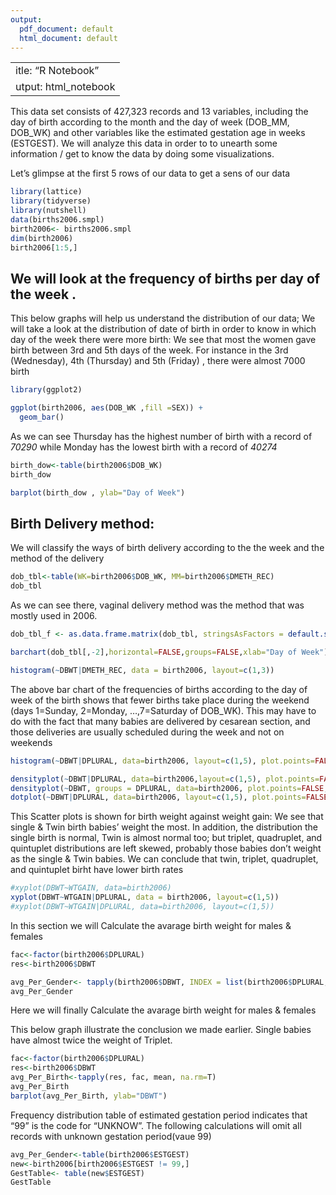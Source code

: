 ---
output:
  pdf_document: default
  html_document: default
---
 ---
title: "R Notebook"
output: html_notebook
---

This data set consists of 427,323 records and 13 variables, including the day of birth according to the month and the day of week (DOB_MM, DOB_WK) and other variables like the estimated gestation age in weeks (ESTGEST). We will analyze this data in order to to unearth some information / get to know the data by doing some visualizations.

Let's glimpse at the first 5 rows of our data to get a sens of our data

```{r}
library(lattice)
library(tidyverse)
library(nutshell)
data(births2006.smpl)
birth2006<- births2006.smpl
dim(birth2006)
birth2006[1:5,]
```

## We will look at the frequency of births per day of the week .  

This below graphs will help us understand the distribution of our data; We will take a look at the distribution of date of birth in order to know in which day of the week there were more birth: We see that most the women gave birth between 3rd and 5th days of the week. For instance in the 3rd (Wednesday), 4th (Thursday) and 5th (Friday) , there were almost 7000 birth

```{r}
library(ggplot2)

ggplot(birth2006, aes(DOB_WK ,fill =SEX)) +
  geom_bar()

```

As we can see Thursday has the highest number of birth with a record of *70290* while Monday has the lowest birth with a record of *40274*

```{r}
birth_dow<-table(birth2006$DOB_WK)
birth_dow
```
```{r}
barplot(birth_dow , ylab="Day of Week")

```


## Birth Delivery method:

We will classify the ways of birth delivery according to the  the week and the method of the delivery

```{r}
dob_tbl<-table(WK=birth2006$DOB_WK, MM=birth2006$DMETH_REC)
dob_tbl 
```

As we can see there, vaginal delivery method was the method that was mostly used in 2006.

```{r}
dob_tbl_f <- as.data.frame.matrix(dob_tbl, stringsAsFactors = default.stringsAsFactors())

barchart(dob_tbl[,-2],horizontal=FALSE,groups=FALSE,xlab="Day of Week")
```

```{r}
histogram(~DBWT|DMETH_REC, data = birth2006, layout=c(1,3))

```

The above bar chart of the frequencies of births according to the day of week of the birth 
shows that fewer births take place during the weekend (days 1=Sunday, 2=Monday, ...,7=Saturday of DOB_WK).
This may have to do with the fact that many babies are delivered by cesarean section, 
and  those deliveries are usually scheduled during the week and not on weekends

```{r}
histogram(~DBWT|DPLURAL, data=birth2006, layout=c(1,5), plot.points=FALSE,col="black")

```

```{r}
densityplot(~DBWT|DPLURAL, data=birth2006,layout=c(1,5), plot.points=FALSE, col="black")
densityplot(~DBWT, groups = DPLURAL, data=birth2006, plot.points=FALSE, size=3)
dotplot(~DBWT|DPLURAL, data=birth2006, layout=c(1,5), plot.points=FALSE,col="black")
```

This Scatter plots is shown for birth weight against weight gain: We see that single & Twin birth babies' weight the most.
In addition, the distribution the single birth is normal, Twin is almost normal too; but  triplet, quadruplet, and quintuplet distributions are left skewed, probably those babies  don't weight as the single & Twin babies.  We can conclude that twin, triplet, quadruplet, and quintuplet birht have lower birth rates

```{r}
#xyplot(DBWT~WTGAIN, data=birth2006)
xyplot(DBWT~WTGAIN|DPLURAL, data = birth2006, layout=c(1,5))
#xyplot(DBWT~WTGAIN|DPLURAL, data=birth2006, layout=c(1,5))
```


In this section we will Calculate the avarage birth weight for males & females

```{r}
fac<-factor(birth2006$DPLURAL)
res<-birth2006$DBWT

avg_Per_Gender<- tapply(birth2006$DBWT, INDEX = list(birth2006$DPLURAL, birth2006$SEX), FUN = mean, na.rm=T)
avg_Per_Gender
```

 Here we will finally Calculate the avarage birth weight for males & females

This below graph illustrate the conclusion we made earlier. Single babies have almost twice the weight of Triplet.

```{r}
fac<-factor(birth2006$DPLURAL)
res<-birth2006$DBWT
avg_Per_Birth<-tapply(res, fac, mean, na.rm=T)
avg_Per_Birth
barplot(avg_Per_Birth, ylab="DBWT")

```

Frequency distribution table of estimated gestation period indicates that "99" is the code for "UNKNOW".
The following calculations will omit all records with unknown gestation period(vaue 99)



```{r}
avg_Per_Gender<-table(birth2006$ESTGEST)
new<-birth2006[birth2006$ESTGEST != 99,]
GestTable<- table(new$ESTGEST)
GestTable
```
